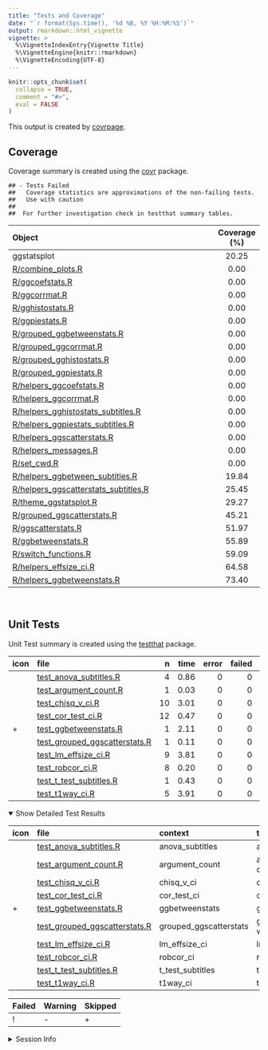```yaml
---
title: "Tests and Coverage"
date: "`r format(Sys.time(), '%d %B, %Y %H:%M:%S')`"
output: rmarkdown::html_vignette
vignette: >
  %\VignetteIndexEntry{Vignette Title}
  %\VignetteEngine{knitr::rmarkdown}
  %\VignetteEncoding{UTF-8}
---
```

  
```r
knitr::opts_chunk$set(
  collapse = TRUE,
  comment = "#>",
  eval = FALSE
)
```

<!--- Placeholder for tests/README.md Do Not Edit--->
This output is created by
[covrpage](https://github.com/yonicd/covrpage).

## Coverage

Coverage summary is created using the
[covr](https://github.com/r-lib/covr) package.

    ## - Tests Failed
    ##   Coverage statistics are approximations of the non-failing tests.
    ##   Use with caution
    ## 
    ##  For further investigation check in testthat summary tables.

| Object                                                                            | Coverage (%) |
| :-------------------------------------------------------------------------------- | :----------: |
| ggstatsplot                                                                       |    20.25     |
| [R/combine\_plots.R](https://github.com/IndrajeetPatil/ggstatsplot/tree/master/R/combine_plots.R)                                        |     0.00     |
| [R/ggcoefstats.R](https://github.com/IndrajeetPatil/ggstatsplot/tree/master/R/ggcoefstats.R)                                             |     0.00     |
| [R/ggcorrmat.R](https://github.com/IndrajeetPatil/ggstatsplot/tree/master/R/ggcorrmat.R)                                                 |     0.00     |
| [R/gghistostats.R](https://github.com/IndrajeetPatil/ggstatsplot/tree/master/R/gghistostats.R)                                           |     0.00     |
| [R/ggpiestats.R](https://github.com/IndrajeetPatil/ggstatsplot/tree/master/R/ggpiestats.R)                                               |     0.00     |
| [R/grouped\_ggbetweenstats.R](https://github.com/IndrajeetPatil/ggstatsplot/tree/master/R/grouped_ggbetweenstats.R)                      |     0.00     |
| [R/grouped\_ggcorrmat.R](https://github.com/IndrajeetPatil/ggstatsplot/tree/master/R/grouped_ggcorrmat.R)                                |     0.00     |
| [R/grouped\_gghistostats.R](https://github.com/IndrajeetPatil/ggstatsplot/tree/master/R/grouped_gghistostats.R)                          |     0.00     |
| [R/grouped\_ggpiestats.R](https://github.com/IndrajeetPatil/ggstatsplot/tree/master/R/grouped_ggpiestats.R)                              |     0.00     |
| [R/helpers\_ggcoefstats.R](https://github.com/IndrajeetPatil/ggstatsplot/tree/master/R/helpers_ggcoefstats.R)                            |     0.00     |
| [R/helpers\_ggcorrmat.R](https://github.com/IndrajeetPatil/ggstatsplot/tree/master/R/helpers_ggcorrmat.R)                                |     0.00     |
| [R/helpers\_gghistostats\_subtitles.R](https://github.com/IndrajeetPatil/ggstatsplot/tree/master/R/helpers_gghistostats_subtitles.R)     |     0.00     |
| [R/helpers\_ggpiestats\_subtitles.R](https://github.com/IndrajeetPatil/ggstatsplot/tree/master/R/helpers_ggpiestats_subtitles.R)         |     0.00     |
| [R/helpers\_ggscatterstats.R](https://github.com/IndrajeetPatil/ggstatsplot/tree/master/R/helpers_ggscatterstats.R)                      |     0.00     |
| [R/helpers\_messages.R](https://github.com/IndrajeetPatil/ggstatsplot/tree/master/R/helpers_messages.R)                                  |     0.00     |
| [R/set\_cwd.R](https://github.com/IndrajeetPatil/ggstatsplot/tree/master/R/set_cwd.R)                                                    |     0.00     |
| [R/helpers\_ggbetween\_subtitles.R](https://github.com/IndrajeetPatil/ggstatsplot/tree/master/R/helpers_ggbetween_subtitles.R)           |    19.84     |
| [R/helpers\_ggscatterstats\_subtitles.R](https://github.com/IndrajeetPatil/ggstatsplot/tree/master/R/helpers_ggscatterstats_subtitles.R) |    25.45     |
| [R/theme\_ggstatsplot.R](https://github.com/IndrajeetPatil/ggstatsplot/tree/master/R/theme_ggstatsplot.R)                                |    29.27     |
| [R/grouped\_ggscatterstats.R](https://github.com/IndrajeetPatil/ggstatsplot/tree/master/R/grouped_ggscatterstats.R)                      |    45.21     |
| [R/ggscatterstats.R](https://github.com/IndrajeetPatil/ggstatsplot/tree/master/R/ggscatterstats.R)                                       |    51.97     |
| [R/ggbetweenstats.R](https://github.com/IndrajeetPatil/ggstatsplot/tree/master/R/ggbetweenstats.R)                                       |    55.89     |
| [R/switch\_functions.R](https://github.com/IndrajeetPatil/ggstatsplot/tree/master/R/switch_functions.R)                                  |    59.09     |
| [R/helpers\_effsize\_ci.R](https://github.com/IndrajeetPatil/ggstatsplot/tree/master/R/helpers_effsize_ci.R)                             |    64.58     |
| [R/helpers\_ggbetweenstats.R](https://github.com/IndrajeetPatil/ggstatsplot/tree/master/R/helpers_ggbetweenstats.R)                      |    73.40     |

<br>

## Unit Tests

Unit Test summary is created using the
[testthat](https://github.com/r-lib/testthat)
package.

| icon | file                                                                      |  n | time | error | failed | skipped | warning |
| :--- | :------------------------------------------------------------------------ | -: | ---: | ----: | -----: | ------: | ------: |
|      | [test\_anova\_subtitles.R](https://github.com/IndrajeetPatil/ggstatsplot/tree/master/tests/testthat/test_anova_subtitles.R)               |  4 | 0.86 |     0 |      0 |       0 |       0 |
|      | [test\_argument\_count.R](https://github.com/IndrajeetPatil/ggstatsplot/tree/master/tests/testthat/test_argument_count.R)                 |  1 | 0.03 |     0 |      0 |       0 |       0 |
|      | [test\_chisq\_v\_ci.R](https://github.com/IndrajeetPatil/ggstatsplot/tree/master/tests/testthat/test_chisq_v_ci.R)                        | 10 | 3.01 |     0 |      0 |       0 |       0 |
|      | [test\_cor\_test\_ci.R](https://github.com/IndrajeetPatil/ggstatsplot/tree/master/tests/testthat/test_cor_test_ci.R)                      | 12 | 0.47 |     0 |      0 |       0 |       0 |
| \+   | [test\_ggbetweenstats.R](https://github.com/IndrajeetPatil/ggstatsplot/tree/master/tests/testthat/test_ggbetweenstats.R)                  |  1 | 2.11 |     0 |      0 |       1 |       0 |
|      | [test\_grouped\_ggscatterstats.R](https://github.com/IndrajeetPatil/ggstatsplot/tree/master/tests/testthat/test_grouped_ggscatterstats.R) |  1 | 0.11 |     0 |      0 |       0 |       0 |
|      | [test\_lm\_effsize\_ci.R](https://github.com/IndrajeetPatil/ggstatsplot/tree/master/tests/testthat/test_lm_effsize_ci.R)                  |  9 | 3.81 |     0 |      0 |       0 |       0 |
|      | [test\_robcor\_ci.R](https://github.com/IndrajeetPatil/ggstatsplot/tree/master/tests/testthat/test_robcor_ci.R)                           |  8 | 0.20 |     0 |      0 |       0 |       0 |
|      | [test\_t\_test\_subtitles.R](https://github.com/IndrajeetPatil/ggstatsplot/tree/master/tests/testthat/test_t_test_subtitles.R)            |  1 | 0.43 |     0 |      0 |       0 |       0 |
|      | [test\_t1way\_ci.R](https://github.com/IndrajeetPatil/ggstatsplot/tree/master/tests/testthat/test_t1way_ci.R)                             |  5 | 3.91 |     0 |      0 |       0 |       0 |

<details open>

<summary> Show Detailed Test Results
</summary>

| icon | file                                                                             | context                 | test                          | status  |  n | time |
| :--- | :------------------------------------------------------------------------------- | :---------------------- | :---------------------------- | :------ | -: | ---: |
|      | [test\_anova\_subtitles.R](https://github.com/IndrajeetPatil/ggstatsplot/tree/master/tests/testthat/test_anova_subtitles.R#L32_L35)              | anova\_subtitles        | anova subtitles work          | PASS    |  4 | 0.86 |
|      | [test\_argument\_count.R](https://github.com/IndrajeetPatil/ggstatsplot/tree/master/tests/testthat/test_argument_count.R#L56_L59)                | argument\_count         | argument\_count is correct    | PASS    |  1 | 0.03 |
|      | [test\_chisq\_v\_ci.R](https://github.com/IndrajeetPatil/ggstatsplot/tree/master/tests/testthat/test_chisq_v_ci.R#L45_L49)                       | chisq\_v\_ci            | chisq\_v\_ci works            | PASS    | 10 | 3.01 |
|      | [test\_cor\_test\_ci.R](https://github.com/IndrajeetPatil/ggstatsplot/tree/master/tests/testthat/test_cor_test_ci.R#L45_L49)                     | cor\_test\_ci           | cor\_test\_ci works           | PASS    | 12 | 0.47 |
| \+   | [test\_ggbetweenstats.R](https://github.com/IndrajeetPatil/ggstatsplot/tree/master/tests/testthat/test_ggbetweenstats.R#L17_L20)                 | ggbetweenstats          | ggbetweenstats works          | SKIPPED |  1 | 2.11 |
|      | [test\_grouped\_ggscatterstats.R](https://github.com/IndrajeetPatil/ggstatsplot/tree/master/tests/testthat/test_grouped_ggscatterstats.R#L9_L17) | grouped\_ggscatterstats | grouped\_ggscatterstats works | PASS    |  1 | 0.11 |
|      | [test\_lm\_effsize\_ci.R](https://github.com/IndrajeetPatil/ggstatsplot/tree/master/tests/testthat/test_lm_effsize_ci.R#L67_L71)                 | lm\_effsize\_ci         | lm\_effsize\_ci works         | PASS    |  9 | 3.81 |
|      | [test\_robcor\_ci.R](https://github.com/IndrajeetPatil/ggstatsplot/tree/master/tests/testthat/test_robcor_ci.R#L39_L43)                          | robcor\_ci              | robcor\_ci works              | PASS    |  8 | 0.20 |
|      | [test\_t\_test\_subtitles.R](https://github.com/IndrajeetPatil/ggstatsplot/tree/master/tests/testthat/test_t_test_subtitles.R#L43_L47)           | t\_test\_subtitles      | t-test subtitles work         | PASS    |  1 | 0.43 |
|      | [test\_t1way\_ci.R](https://github.com/IndrajeetPatil/ggstatsplot/tree/master/tests/testthat/test_t1way_ci.R#L58)                                | t1way\_ci               | t1way\_ci works               | PASS    |  5 | 3.91 |

| Failed | Warning | Skipped |
| :----- | :------ | :------ |
| \!     | \-      | \+      |

</details>

<details>

<summary> Session Info </summary>

| Field    | Value                            |
| :------- | :------------------------------- |
| Version  | R version 3.5.1 (2018-07-02)     |
| Platform | x86\_64-w64-mingw32/x64 (64-bit) |
| Running  | Windows \>= 8 x64 (build 9200)   |
| Language | English\_United States           |
| Timezone | America/New\_York                |

| Package  | Version    |
| :------- | :--------- |
| testthat | 2.0.0      |
| covr     | 3.2.0.9000 |
| covrpage | 0.0.60     |

</details>

<!--- Final Status : skipped/warning --->
